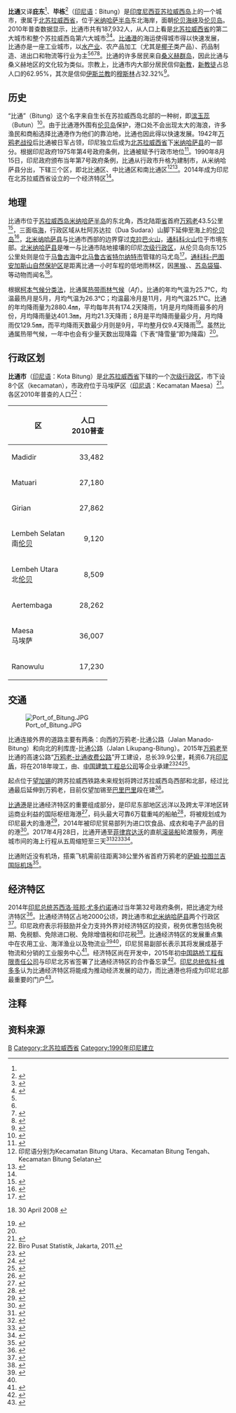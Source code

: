 {{Infobox settlement
| official_name           = 比通
| nickname                = 
| settlement_type         = [[印度尼西亚市县列表|市]]
| image                   = {{Photomontage
| photo1a = Bitung banner.jpg
| photo2a = Kota Bitung - panoramio.jpg
| photo2b = Patung Ikan Cakalang Bitung North Sulawesi.JPG
| 
| size = 300
| spacing = 1
| color = white
| border = 1
}}
| image_caption           = 从左上顺时针：[[比通港|比通港]]附近的船舶、[[鲣|鲣鱼]]雕像、港口区域的道路
| image_flag              =
| image_seal              = LOGO KOTA BITUNG SULAWESI UTARA.png
| image_shield            = 
| image_map               = Lokasi Sulawesi Utara Kota Bitung.svg
| mapsize                 =
| map_caption             = 
| pushpin_map             = Indonesia Sulawesi
| pushpin_label_position  =
| subdivision_type        = [[世界政区索引|国家]]
| subdivision_name        = [[印度尼西亚|印度尼西亚]]
| subdivision_type1       = [[印度尼西亚省份列表|省]]
| subdivision_name1       = [[北苏拉威西省|北苏拉威西省]]
| leader_title            = 市长
| leader_name             = Max Lomban
| leader_title2           = 副市长
| leader_name2            = Maurits Mantiri
| area_footnotes          = <ref name="www.kemendagri.go.id">{{cite web |url=http://www.kemendagri.go.id/media/documents/2015/02/25/l/a/lampiran_i.pdf |title=BUKU INDUK KODE DAN DATA WILAYAH ADMINISTRASI PEMERINTAHAN PER PROVINSI, KABUPATEN/KOTA DAN KECAMATAN SELURUH INDONESIA |website=www.kemendagri.go.id |publisher=MENTERI DALAM NEGERI REPUBLIK INDONESIA |access-date=2017-09-16 |quote= |archive-url=https://web.archive.org/web/20161119071719/http://www.kemendagri.go.id/media/documents/2015/02/25/l/a/lampiran_i.pdf |archive-date=2016-11-19 |dead-url=yes }}</ref>
| area_total_km2          = 302.89
| area_water_percent      = 
| population_as_of        = 2016
| population_footnotes    = <ref name = "bpssulut />
| population_total        = 208,995
| population_density_km2  = auto
| timezone1               = [[印度尼西亚时间|WITA]]
| utc_offset1             = +8
| timezone_DST            =
| utc_offset_DST          =
| coordinates             = {{coord|1|26|50|N|125|11|52|E|region:ID|display=inline,title}}
| area_code               = +62 438
| established_title       = 设市
| established_date        = 1990年8月15日
| elevation_m             =
| website                 = [http://www.bitungkota.go.id/ www.bitungkota.go.id]
| footnotes               =
}}

'''比通'''又译'''庇东'''<ref name="跨苏拉威西铁路"></ref>、'''毕栋'''<ref>{{cite web |url=http://www.guojiribao.com/shtml/gjrb/20120730/77276.shtml |title=万鸦老-毕栋高速路将达60公里 |last= |first= |date=2012-07-30 |website=www.guojiribao.com |publisher=国际日报 |access-date=2017-09-19 |quote= |archive-date=2017-09-20 |archive-url=https://web.archive.org/web/20170920141813/http://www.guojiribao.com/shtml/gjrb/20120730/77276.shtml |dead-url=no }}</ref>（[[印尼语|印尼语]]：Bitung）是[[印度尼西亚|印度尼西亚]][[苏拉威西岛|苏拉威西岛]]上的一个城市，隶属于[[北苏拉威西省|北苏拉威西省]]，位于[[米纳哈萨半岛|米纳哈萨半岛]]东北海岸，面朝[[伦贝海峡|伦贝海峡]]及[[伦贝岛|伦贝岛]]。2010年普查数据显示，比通市共有187,932人，从人口上看是[[北苏拉威西省|北苏拉威西省]]的第二大城市和整个苏拉威西岛第六大城市<ref name="bpssulut">{{cite web|title=Jumlah Penduduk menurut Kabupaten/Kota di Provinsi Sulawesi Utara 2000 - 2016|url=http://sulut.bps.go.id/linkTableDinamis/view/id/26|website=Badan Pusat Statistik Provinsi Sulawesi Utara|publisher=Statistics Indonesia|accessdate=2017-08-09|language=id|archive-date=2017-01-06|archive-url=https://web.archive.org/web/20170106091420/http://sulut.bps.go.id/LinkTableDinamis/view/id/26|dead-url=yes}}</ref><ref>{{cite web |url=http://www.citypopulation.de/Indonesia-CU.html |title=INDONESIA: Cities & Settlements |last= |first= |date=2017-04-22 |website=citypopulation.de |publisher= |access-date=2017-09-16 |quote= |archive-date=2011-03-01 |archive-url=https://web.archive.org/web/20110301102139/http://www.citypopulation.de/Indonesia-CU.html |dead-url=no }}</ref>。[[比通港|比通港]]的海运使得城市得以快速发展，比通亦是一座工业城市，以[[水产业|水产业]]、农产品加工（尤其是[[椰子|椰子]]类产品）、药品制造、进出口和物流等行业为主<ref name="比通特区-贸易部长"></ref><ref name="比通经济特区-行业"></ref><ref name="药品制造">{{cite web |url=http://economists-pick-research.hktdc.com/business-news/article/%E5%9B%BD%E9%99%85%E5%B8%82%E5%9C%BA%E7%AE%80%E8%AE%AF/%E5%8D%B0%E5%B0%BC%E6%9C%89%E6%84%8F%E8%97%89%E7%BB%8F%E6%B5%8E%E7%89%B9%E5%8C%BA%E8%AE%A1%E5%88%92%E5%8F%91%E5%B1%95%E6%97%85%E6%B8%B8%E5%9F%BA%E5%BB%BA/imn/sc/1/1X000000/1X0AAL45.htm |title=印尼有意藉经济特区计划发展旅游基建 |author=Geoff de Freitas |date=2017-07-06 |website=economists-pick-research.hktdc.com |publisher=经贸研究 |access-date=2017-09-19 |quote= |archive-date=2017-09-20 |archive-url=https://web.archive.org/web/20170920142518/http://economists-pick-research.hktdc.com/business-news/article/%E5%9B%BD%E9%99%85%E5%B8%82%E5%9C%BA%E7%AE%80%E8%AE%AF/%E5%8D%B0%E5%B0%BC%E6%9C%89%E6%84%8F%E8%97%89%E7%BB%8F%E6%B5%8E%E7%89%B9%E5%8C%BA%E8%AE%A1%E5%88%92%E5%8F%91%E5%B1%95%E6%97%85%E6%B8%B8%E5%9F%BA%E5%BB%BA/imn/sc/1/1X000000/1X0AAL45.htm |dead-url=no }}</ref><ref>{{cite web |url=http://www.guojiribao.com/shtml/gjrb/20170531/319824.shtml |title=推动“一带一路”建设 引进中企投资 |last= |first= |date=2017-05-31 |website=www.guojiribao.com |publisher=国际日报 |access-date=2017-09-19 |quote= |archive-date=2017-09-20 |archive-url=https://web.archive.org/web/20170920141709/http://www.guojiribao.com/shtml/gjrb/20170531/319824.shtml |dead-url=no }}</ref>。比通的许多居民来自[[桑义赫群岛|桑义赫群岛]]，因此比通与桑义赫地区的文化较为类似。宗教上，比通市内大部分居民信仰[[新教|新教]]，[[新教徒|新教徒]]占总人口的62.95%，其次是信仰[[伊斯兰教|伊斯兰教]]的[[穆斯林|穆斯林]]占32.32%<ref>{{Cite web |url=https://bitungkota.bps.go.id/index.php/publikasi/index?Publikasi%5BtahunJudul%5D=2016&Publikasi%5BkataKunci%5D=kota+bitung+dalam+angka&yt0=Tampilkan%2F |title=Biting Dalam Angka 2016" |accessdate=2020-09-12 |archive-date=2019-06-10 |archive-url=https://web.archive.org/web/20190610221424/https://bitungkota.bps.go.id/index.php/publikasi/index?Publikasi%5BtahunJudul%5D=2016&Publikasi%5BkataKunci%5D=kota+bitung+dalam+angka&yt0=Tampilkan%2F |dead-url=no }}</ref>。

==历史==

“比通”（Bitung）这个名字来自生长在苏拉威西岛北部的一种树，即[[滨玉蕊|滨玉蕊]]（Butun）<ref>{{cite web |url=http://dprd-bitungkota.go.id/profil/sejarah-kota-bitung/ |title=Sejarah Kota Bitung |last= |first= |date= |website=dprd-bitungkota.go.id |publisher=DPRD Kota Bitung |access-date=2017-09-17 |quote= |archive-url=https://web.archive.org/web/20170913235848/http://dprd-bitungkota.go.id/profil/sejarah-kota-bitung/ |archive-date=2017-09-13 |dead-url=yes }}</ref>。由于比通港外围有[[伦贝岛|伦贝岛]]保护，港口处不会出现太大的海浪，许多渔民和商船选择比通港作为他们的靠泊地，比通也因此得以快速发展。1942年[[万鸦老战役|万鸦老战役]]后比通被日军占领，印尼独立后成为[[北苏拉威西省|北苏拉威西省]]下[[米纳哈萨县|米纳哈萨县]]的一部分。根据印尼政府1975年第4号政府条例，比通被赋予行政市地位<ref>{{cite web |url=http://peraturan.go.id/inc/view/11e44c4e421a54b09b8a313231323532.html |title=PERATURAN PEMERINTAH REPUBLIK INDONESIA NOMOR 4 TAHUN 1975 |last= |first= |date=1975-02-21 |website=peraturan.go.id |publisher=SOEHARTO |access-date=2017-09-17 |quote= |archive-url=https://web.archive.org/web/20170923194115/http://peraturan.go.id/inc/view/11e44c4e421a54b09b8a313231323532.html |archive-date=2017-09-23 |dead-url=yes }}</ref>。1990年8月15日，印尼政府颁布当年第7号政府条例，比通从行政市升格为建制市，从米纳哈萨县分出，下辖三个区，即北比通区、中比通区和南比通区<ref group="注">印尼语分别为Kecamatan Bitung Utara、Kecamatan Bitung Tengah、Kecamatan Bitung Selatan</ref><ref>{{cite web |url=http://www.hukumonline.com/pusatdata/downloadfile/lt4c3d7eb5a25c1/parent/19964 |title=UNDANG-UNDANG REPUBLIK INDONESIA NOMOR 7 TAHUN 1990 |last= |first= |date=1990-08-15 |website=www.hukumonline.com |publisher=SOEHARTO |access-date=2017-09-17 |quote= |archive-date=2017-09-18 |archive-url=https://web.archive.org/web/20170918021850/http://www.hukumonline.com/pusatdata/downloadfile/lt4c3d7eb5a25c1/parent/19964 |dead-url=no }}</ref>。2014年成为印尼在北苏拉威西省设立的一个经济特区<ref name="鹰航发展比通特区"></ref>。

==地理==

{{multiple image|align=left|direction=vertical|width=180
|image1=Tangkoko National Park, North Sulawesi, Indonesia.jpg|caption1=从海上拍摄的[[通科科火山|通科科火山]]
|image2=Tarsius tarsier Tandurusa zoo.JPG|caption2=比通的{{le|幽灵眼鏡猴|Spectral tarsier}}
}}

比通市位于[[苏拉威西岛|苏拉威西岛]][[米纳哈萨半岛|米纳哈萨半岛]]的东北角，西北陆距[[北苏拉威西省|省]]首府[[万鸦老|万鸦老]]43.5公里<ref>{{Google maps|url=https://www.google.ie/maps/dir/%E5%8D%B0%E5%BA%A6%E5%B0%BC%E8%A5%BF%E4%BA%9A%E5%8C%97%E8%8B%8F%E6%8B%89%E5%A8%81%E8%A5%BF%E7%9C%81%E6%AF%94%E9%80%9A/%E4%B8%87%E9%B8%A6%E8%80%81,+%E5%8C%97%E8%8B%8F%E6%8B%89%E5%A8%81%E8%A5%BF%E7%9C%81,+%E5%8D%B0%E5%BA%A6%E5%B0%BC%E8%A5%BF%E4%BA%9A/@1.4609772,124.9134503,12z/am=t/data=!4m13!4m12!1m5!1m1!1s0x3287009a44b7629b:0x3030bfbcaf77270!2m2!1d125.1216524!2d1.4403744!1m5!1m1!1s0x32879ef9ffb30fd3:0x3030bfbcaf77280!2m2!1d124.8420794!2d1.4748305 |title=比通至万鸦老 |accessdate=2017-09-17}}</ref>，三面临[[马鲁古海|海]]，行政区域从杜阿苏达拉（Dua Sudara）山脚下延伸至海上的[[伦贝岛|伦贝岛]]<ref>{{cite web |url=http://www.indonesia.travel/zh-cn/destination/area/bitung |title=比通 |last= |first= |date= |website=www.indonesia.travel |publisher=印度尼西亚共和国旅游部 |access-date=2017-09-17 |quote= |archive-date=2017-09-18 |archive-url=https://web.archive.org/web/20170918021631/http://www.indonesia.travel/zh-cn/destination/area/bitung |dead-url=no }}</ref>，[[北米纳哈萨县|北米纳哈萨县]]与比通市西部的边界穿过[[克拉巴火山|克拉巴火山]]，[[通科科火山|通科科火山]]位于市境东部。[[北米纳哈萨县|北米纳哈萨县]]是唯一与比通市陆地接壤的印尼[[行政区划|次级行政区]]，从伦贝岛向东125公里处则是位于[[马鲁古海|马鲁古海]]中[[北马鲁古省|北马鲁古省]][[特尔纳特市|特尔纳特市]]管辖的马尤岛<ref>{{Google maps|url=https://www.google.ie/maps/place/%E5%8D%B0%E5%BA%A6%E5%B0%BC%E8%A5%BF%E4%BA%9A%E5%8C%97%E8%8B%8F%E6%8B%89%E5%A8%81%E8%A5%BF%E7%9C%81%E6%AF%94%E9%80%9A/@1.4343626,125.4806986,10z/data=!4m5!3m4!1s0x3287009a44b7629b:0x3030bfbcaf77270!8m2!3d1.4403744!4d125.1216524 |title=谷歌地图中的比通市 |accessdate=2017-09-17}}</ref>。[[通科科-巴图安加斯山自然保护区|通科科-巴图安加斯山自然保护区]]是距离比通一小时车程的低地雨林区，因[[黑猴|黑猴]]、{{le|幽灵眼鏡猴|Spectral tarsier}}、[[苏岛袋猫|苏岛袋猫]]、{{le|苏岛纹袋貂|Strigocuscus}}等动物而闻名<ref name="Kompas">{{cite web |url=http://nasional.kompas.com/read/2008/04/30/01515048/aset.sejarah.alam.dunia.dan.rumah.satwa.sulawesi |title=Aset Sejarah Alam Dunia dan Rumah Satwa Sulawesi |last= |first= |date=2008-04-30 |website=nasional.kompas.com |publisher=PT. Kompas Cyber Media |access-date=2017-09-17 |quote= |archive-date=2017-09-23 |archive-url=https://web.archive.org/web/20170923051237/http://nasional.kompas.com/read/2008/04/30/01515048/aset.sejarah.alam.dunia.dan.rumah.satwa.sulawesi |dead-url=no }}30 April 2008 {{id}}</ref>。

根据[[柯本气候分类法|柯本气候分类法]]，比通属[[热带雨林气候|热带雨林气候]]（''Af''）。比通的年均气温为25.7℃，均温最热月是5月，月均气温为26.3℃；均温最冷月是11月，月均气温25.1℃。比通的年均降雨量为2880.4㎜，平均每年共有174.2天降雨，1月是月均降雨最多的月份，月均降雨量达401.3㎜，月均21.3天降雨；8月是平均降雨量最少月，月均降雨仅129.5㎜，而平均降雨天数最少月则是9月，平均整月仅9.4天降雨<ref>{{cite web |url=http://www.weatherbase.com/weather/weather-summary.php3?s=602266&cityname=Bitung%2C+North+Sulawesi%2C+Indonesia&units= |title=BITUNG, INDONESIA - CLIMATE SUMMARY |last= |first= |date= |website= |publisher=Weatherbase |access-date=2017-09-17 |quote= |archive-date=2019-06-05 |archive-url=https://web.archive.org/web/20190605095821/http://www.weatherbase.com/weather/weather-summary.php3?s=602266&cityname=Bitung%2C+North+Sulawesi%2C+Indonesia&units= |dead-url=no }}</ref>。虽然比通属热带气候，一年中也会有少量天数出现降霜（下表“降雪量”即为降霜）<ref name="weatherbase"></ref>。

{{Weather box
|width=auto
|metric first=y
|single line=y 
|collapsed = 
| location     = [[印度尼西亚|印度尼西亚]][[苏拉威西岛|苏拉威西岛]][[北苏拉威西省|北苏拉威西省]]比通

| Jan mean C  =25.8
| Feb mean C  =25.5
| Mar mean C  =26
| Apr mean C  =26
| May mean C  =26.3
| Jun mean C  =26
| Jul mean C  =25.7
| Aug mean C  =25.8
| Sep mean C  =25.3
| Oct mean C  =25.3
| Nov mean C  =25.1
| Dec mean C  =25.4
| year mean C =25.7

| Jan rain mm  =400.2
| Feb rain mm  =347.7
| Mar rain mm  =295.2
| Apr rain mm  =241.1
| May rain mm  =215.7
| Jun rain mm  =204.2
| Jul rain mm  =142
| Aug rain mm  =129.9
| Sep rain mm  =140.2
| Oct rain mm  =163.6
| Nov rain mm  =262.4
| Dec rain mm  =339.2
| year rain mm =2881.4

| Jan snow mm  =0.1
| Feb snow mm  =0.1
| Mar snow mm  =0.1
| Apr snow mm  =0.1
| May snow mm  =0.1
| Jun snow mm  =-
| Jul snow mm  =-
| Aug snow mm  =-
| Sep snow mm  =-
| Oct snow mm  =0.1
| Nov snow mm  =0.1
| Dec snow mm  =0.1
| year snow mm =0.8

| Jan humidity    =86.2
| Feb humidity    =86.4
| Mar humidity    =84.9
| Apr humidity    =84.7
| May humidity    =83.3
| Jun humidity    =82.2
| Jul humidity    =77.6
| Aug humidity    =75.7
| Sep humidity    =75
| Oct humidity    =79
| Nov humidity    =83.1
| Dec humidity    =85.2
| year humidity   =81.9

| Jan rain days  =21.3
| Feb rain days  =18.5
| Mar rain days  =15.9
| Apr rain days  =13.5
| May rain days  =14.8
| Jun rain days  =14.8
| Jul rain days  =10.8
| Aug rain days  =10.5
| Sep rain days  =9.4
| Oct rain days  =11.1
| Nov rain days  =14.5
| Dec rain days  =19.1
| year rain days =174.2

| Jand sun  =12.4
| Febd sun  =12.4
| Mard sun  =12.5
| Aprd sun  =12.5
| Mayd sun  =12.6
| Jund sun  =12.6
| Juld sun  =12.6
| Augd sun  =12.5
| Sepd sun  =12.5
| Octd sun  =12.4
| Novd sun  =12.4
| Decd sun  =12.4
| yeard sun =12.5

| Jan percentsun  =49
| Feb percentsun  =50.7
| Mar percentsun  =51.6
| Apr percentsun  =54.6
| May percentsun  =51.7
| Jun percentsun  =43.9
| Jul percentsun  =45.4
| Aug percentsun  =47.5
| Sep percentsun  =51.3
| Oct percentsun  =52.7
| Nov percentsun  =56.4
| Dec percentsun  =49.8
| year percentsun =50.4

| source = Weatherbase<ref name="weatherbase">{{cite web |url=http://www.weatherbase.com/weather/weatherall.php3?s=602266&cityname=Bitung%2C+North+Sulawesi%2C+Indonesia&units= |title=BITUNG, INDONESIA - MONTHLY ALL DATA |publisher=Weatherbase |access-date=2017-09-17 |archive-date=2019-06-07 |archive-url=https://web.archive.org/web/20190607212141/http://www.weatherbase.com/weather/weatherall.php3?s=602266&cityname=Bitung%2C+North+Sulawesi%2C+Indonesia&units= |dead-url=no }}</ref>
}}

==行政区划==
'''比通市'''（[[印尼语|印尼语]]：Kota Bitung）是[[北苏拉威西省|北苏拉威西省]]下辖的一个[[行政区划|次级行政区]]，市下设8个区（kecamatan），市政府位于马埃萨区（[[印尼语|印尼语]]：Kecamatan Maesa）<ref>{{cite map |publisher=DesignMap |title=Peta Administrasi Kota Bitung Provinsi Sulawesi Utara |trans_title=北苏拉威西省比通市行政区划图 |map= |mapurl= |date= |year=2013 |url=https://petatematikindo.files.wordpress.com/2015/02/administrasi-kota-bitung-a1.jpg |scale=1:50,000 |series= |version= |cartography= |page= |pages= |section= |inset= |edition= |location= |language=id |format= |isbn= |id= |ref= |accessdate= |archiveurl=https://web.archive.org/web/20170920143011/https://petatematikindo.files.wordpress.com/2015/02/administrasi-kota-bitung-a1.jpg |archivedate=2017-09-20 |dead-url=no }}</ref>。各区2010年普查的人口<ref>Biro Pusat Statistik, Jakarta, 2011.</ref>：

{| class="sortable wikitable"
|-
! 区 || 人口<br>2010普查
|-
| Madidir ||align="right"|33,482
|-
| Matuari ||align="right"|27,180
|-
| Girian ||align="right"|27,862
|-
| Lembeh Selatan<br>南[[伦贝岛|伦贝]] ||align="right"|9,120
|-
| Lembeh Utara<br>北[[伦贝岛|伦贝]] ||align="right"|8,509
|-
| Aertembaga ||align="right"|28,262
|-
| Maesa<br>马埃萨 ||align="right"|36,007
|-
| Ranowulu ||align="right"|17,230
|}

==交通==

[[File:Port_of_Bitung.JPG|thumb]]

比通连接外界的道路主要有两条：向西的万鸦老-比通公路（Jalan Manado-Bitung）和向北的利库庞-比通公路（Jalan Likupang-Bitung）。2015年[[万鸦老|万鸦老]]至比通的高速公路“[[万鸦老-比通收费公路|万鸦老-比通收费公路]]”开工建设，总长39.9公里，耗资6.7兆[[印尼盾|印尼盾]]，将在2018年竣工，由{{link-id|印尼国营公路服务公司|Jasa Marga (perusahaan)}}、[[中国建筑工程总公司|中国建筑工程总公司]]等企业承建<ref>{{cite web |url=http://www.shangbaoindonesia.com/indonesia-finance/jasa-marga%E6%8A%95%E8%B5%845%E5%85%86%E7%9B%BE%E5%85%B4%E5%BB%BA%E4%B8%87%E9%B8%A6%E4%BD%AC%E8%87%B3%E6%AF%94%E9%80%9A%E9%AB%98%E9%80%9F%E5%85%AC%E8%B7%AF.html |title=Jasa Marga投资5兆盾 兴建万鸦佬至比通高速公路 |last= |first= |date=2016-08-19 |website=www.shangbaoindonesia.com |publisher=印度尼西亚商报 |access-date=2017-09-19 |quote= |archive-url=https://web.archive.org/web/20170920213705/http://www.shangbaoindonesia.com/indonesia-finance/jasa-marga%E6%8A%95%E8%B5%845%E5%85%86%E7%9B%BE%E5%85%B4%E5%BB%BA%E4%B8%87%E9%B8%A6%E4%BD%AC%E8%87%B3%E6%AF%94%E9%80%9A%E9%AB%98%E9%80%9F%E5%85%AC%E8%B7%AF.html |archive-date=2017-09-20 |dead-url=yes }}</ref><ref>{{cite web |url=http://www.sasac.gov.cn/n2588025/n2588124/c3807893/content.html |title=中国建筑中标印尼万鸦老-比通高速公路项目 |last= |first= |date=2015-10-15 |website=国务院国有资产监督管理委会 |publisher=中国建筑工程总公司 |access-date=2017-09-19 |quote= |archive-url=https://web.archive.org/web/20170920142759/http://www.sasac.gov.cn/n2588025/n2588124/c3807893/content.html |archive-date=2017-09-20 |dead-url=yes }}</ref><ref>{{cite news|last1=Sugianto|first1=Danang|title=Proyek Jalan Tol Manado-Bitung Habiskan Dana Hingga Rp 6,7 T|url=https://finance.detik.com/berita-ekonomi-bisnis/3488934/proyek-jalan-tol-manado-bitung-habiskan-dana-hingga-rp-67-t|accessdate=2017-08-09|agency=Detik|date=2017-05-02|language=id|archive-url=https://web.archive.org/web/20170809132142/https://finance.detik.com/berita-ekonomi-bisnis/3488934/proyek-jalan-tol-manado-bitung-habiskan-dana-hingga-rp-67-t|archive-date=2017-08-09|dead-url=yes}}</ref>。

起点位于[[望加锡|望加锡]]的跨苏拉威西铁路未来规划将跨过苏拉威西岛西部和北部，经过比通最后延伸到万鸦老，目前仅望加锡至[[巴里巴里|巴里巴里]]段在建<ref name="跨苏拉威西铁路">{{cite web |url=http://www.shangbaoindonesia.com/indonesia-berita/%E4%BD%90%E7%A7%91%E5%A8%81%E6%80%BB%E7%BB%9F%E8%AE%BF%E9%97%AE%E5%8D%97%E8%8B%8F%E7%9C%81%E8%A7%86%E5%AF%9F%E8%B7%A8%E8%8B%8F%E6%8B%89%E5%A8%81%E8%A5%BF%E9%93%81%E8%B7%AF%E5%B7%A5%E7%A8%8B%E8%BF%9B.html |title=佐科威总统访问南苏省 视察跨苏拉威西铁路工程进度 |publisher=印度尼西亚商报 |date=2015-11-25 |accessdate=2017-09-19 |archive-url=https://web.archive.org/web/20170805100936/http://www.shangbaoindonesia.com/indonesia-berita/%E4%BD%90%E7%A7%91%E5%A8%81%E6%80%BB%E7%BB%9F%E8%AE%BF%E9%97%AE%E5%8D%97%E8%8B%8F%E7%9C%81%E8%A7%86%E5%AF%9F%E8%B7%A8%E8%8B%8F%E6%8B%89%E5%A8%81%E8%A5%BF%E9%93%81%E8%B7%AF%E5%B7%A5%E7%A8%8B%E8%BF%9B.html |archive-date=2017-08-05 |dead-url=yes }}</ref>。

[[比通港|比通港]]是比通经济特区的重要组成部分，是印尼东部地区远洋以及跨太平洋地区转运商业利益的国际枢纽海港<ref>{{cite web |url=http://haobaodaily.co.id/news/read/2016/02/26/104673/#.WcBk2MiGPic |title=经济统筹部长：比通将成为东部　进出口活动门户 |last= |first= |date=2016-02-26 |website=haobaodaily.co.id |publisher=好报 |access-date=2017-09-19 |quote= |archive-date=2019-06-03 |archive-url=https://web.archive.org/web/20190603182148/http://haobaodaily.co.id/news/read/2016/02/26/104673/#.WcBk2MiGPic |dead-url=yes }}</ref>，码头最大可靠6万载重吨的船舶<ref>{{cite web |url=http://article.bridgat.com/guide/trans/port/BITUNG.html |title=BITUNG 比通港口介绍 |last= |first= |date= |website=The Bridgat.com |publisher=Bridgat |access-date=2017-09-14 |quote= |archive-date=2017-09-14 |archive-url=https://web.archive.org/web/20170914125115/http://article.bridgat.com/guide/trans/port/BITUNG.html |dead-url=no }}</ref>，将被规划成为印尼最大的渔港<ref>{{cite web |url=http://news-com.cn/asean/indonesia/a/201202/176147.shtml |title=比通港口将规划成为印尼最大渔港 |last= |first= |date=2012-02-17 |website=新文网 |publisher=印尼星洲日报 |access-date=2017-09-14 |quote= }}{{Dead link|date=2020年4月 |bot=InternetArchiveBot |fix-attempted=yes }}</ref>，2014年被印尼贸易部列为进口饮食品、成衣和电子产品的目的港<ref>{{cite web |url=http://www.shangbaoindonesia.com/indonesia-berita/%E6%AF%94%E9%80%9A%E6%B5%B7%E6%B8%AF%E5%92%8Ccikarang%E9%99%86%E6%B8%AF-%E6%94%B9%E4%B8%BA%E8%BF%9B%E5%8F%A3%E7%89%B9%E5%AE%9A%E4%BA%A7%E5%93%81%E7%9B%AE%E7%9A%84%E6%B8%AF.html |title=比通海港和Cikarang陆港改为进口特定产品目的港 |last= |first= |date=2017-04-24 |website=www.shangbaoindonesia.com |publisher=印度尼西亚商报 |access-date=2017-09-14 |quote= |archive-url=https://web.archive.org/web/20170914125209/http://www.shangbaoindonesia.com/indonesia-berita/%E6%AF%94%E9%80%9A%E6%B5%B7%E6%B8%AF%E5%92%8Ccikarang%E9%99%86%E6%B8%AF-%E6%94%B9%E4%B8%BA%E8%BF%9B%E5%8F%A3%E7%89%B9%E5%AE%9A%E4%BA%A7%E5%93%81%E7%9B%AE%E7%9A%84%E6%B8%AF.html |archive-date=2017-09-14 |dead-url=yes }}</ref>。2017年4月28日，比通开通至[[菲律宾|菲律宾]][[达沃|达沃]]的直航[[滚装船|滚装船]]轮渡服务，两座城市间的海上行程从五周缩短至三天<ref>{{cite web |url=http://jakartaglobe.id/news/jokowi-duterte-open-new-shipping-line-between-davao-city-and-bitung |title=Jokowi, Duterte Open New Shipping Line Between Davao City and Bitung |last= |first= |date= |website=jakartaglobe.id |publisher=Jakartaglobe |access-date=2017-09-19 |quote= |archive-date=2017-10-15 |archive-url=https://web.archive.org/web/20171015045017/http://jakartaglobe.id/news/jokowi-duterte-open-new-shipping-line-between-davao-city-and-bitung |dead-url=no }}</ref><ref>{{cite web |url=https://www.rappler.com/business/158396-philippines-indonesia-new-shipping-route |title=Soon: Shorter shipping route between PH, Indonesia |author=Carmela Fonbuena |date=2017-01-15 |website=www.rappler.com |publisher= |access-date=2017-09-19 |quote= |archive-date=2017-02-02 |archive-url=https://web.archive.org/web/20170202125825/http://www.rappler.com/business/158396-philippines-indonesia-new-shipping-route |dead-url=no }}</ref><ref>{{cite web |url=http://ekonomi.kompas.com/read/2017/04/28/215206626/sah.kapal.ro-ro.davao-bitung.mulai.beroperasi.30.april |title=Sah, Kapal Ro-Ro Davao-Bitung Mulai Beroperasi 30 April |last= |first= |date=2017-04-28 |website=ekonomi.kompas.com |publisher=Kompas |access-date=2017-09-19 |quote= |archive-date=2017-09-19 |archive-url=https://web.archive.org/web/20170919011056/http://ekonomi.kompas.com/read/2017/04/28/215206626/sah.kapal.ro-ro.davao-bitung.mulai.beroperasi.30.april |dead-url=no }}</ref><ref>{{cite web |url=http://www.mindanews.com/top-stories/2017/04/davao-gensan-bitung-roro-route-to-decongest-ports-in-manila/ |title=Davao-GenSan-Bitung RORO route to decongest ports in Manila |last= |first= |date=2017-04-28 |website=www.mindanews.com |publisher=Mindanews |access-date=2017-09-19 |quote= |archive-date=2017-09-04 |archive-url=https://web.archive.org/web/20170904210056/http://www.mindanews.com/top-stories/2017/04/davao-gensan-bitung-roro-route-to-decongest-ports-in-manila/ |dead-url=no }}</ref>。

比通附近没有机场，搭乘飞机需前往距离38公里外省首府万鸦老的[[萨姆·拉图兰吉国际机场|萨姆·拉图兰吉国际机场]]<ref>{{Google maps|url=https://www.google.ie/maps/dir/%E6%AF%94%E9%80%9A+%E5%8D%B0%E5%BA%A6%E5%B0%BC%E8%A5%BF%E4%BA%9A%E5%8C%97%E8%8B%8F%E6%8B%89%E5%A8%81%E8%A5%BF%E7%9C%81%E6%AF%94%E9%80%9A/Sam+Ratulangi+International+Airport,+Jl.+Bandara+Sam+Ratulangi,+Lapangan,+Mapanget,+Manado+City,+North+Sulawesi,+%E5%8D%B0%E5%BA%A6%E5%B0%BC%E8%A5%BF%E4%BA%9A/@1.4689253,124.9407521,12z/data=!3m1!4b1!4m13!4m12!1m5!1m1!1s0x3287009a44b7629b:0x3030bfbcaf77270!2m2!1d125.1216524!2d1.4403744!1m5!1m1!1s0x3287a11a115f8761:0x89e46facc8e4f969!2m2!1d124.9220616!2d1.5414693 |title=比通至万鸦老机场 |accessdate=2017-09-19}}</ref>。

==经济特区==

2014年[[印尼总统|印尼总统]][[苏西洛·班邦·尤多约诺|苏西洛·班邦·尤多约诺]]通过当年第32号政府条例，把比通定为经济特区<ref name="鹰航发展比通特区">{{cite web |url=http://www.shangbaoindonesia.com/indonesia-berita/%E9%B9%B0%E8%88%AA%E5%85%AC%E5%8F%B8%E5%A4%A7%E5%8A%9B%E6%94%AF%E6%8C%81-%E6%AF%94%E9%80%9A%E7%BB%8F%E6%B5%8E%E7%89%B9%E5%8C%BA%E5%8F%91%E5%B1%95.html |title=鹰航公司大力支持 比通经济特区发展 |last= |first= |date=2014-09-25 |website=www.shangbaoindonesia.com |publisher=印度尼西亚商报 |access-date=2017-09-19 |quote= |archive-url=https://web.archive.org/web/20170921001238/http://www.shangbaoindonesia.com/indonesia-berita/%E9%B9%B0%E8%88%AA%E5%85%AC%E5%8F%B8%E5%A4%A7%E5%8A%9B%E6%94%AF%E6%8C%81-%E6%AF%94%E9%80%9A%E7%BB%8F%E6%B5%8E%E7%89%B9%E5%8C%BA%E5%8F%91%E5%B1%95.html |archive-date=2017-09-21 |dead-url=yes }}</ref>。比通经济特区占地2000公顷，跨比通市和[[北米纳哈萨县|北米纳哈萨县]]两个行政区<ref>{{cite web |url=http://www.guojiribao.com/shtml/gjrb/20161122/295008.shtml |title=比通经济特区占地2000公顷 |last= |first= |date=2016-11-22 |website=www.guojiribao.com |publisher=国际日报 |access-date=2017-09-19 |quote= |archive-date=2017-09-21 |archive-url=https://web.archive.org/web/20170921001303/http://www.guojiribao.com/shtml/gjrb/20161122/295008.shtml |dead-url=no }}</ref>。印尼政府表示将鼓励并全力支持外界对经济特区的投资，税务优惠包括免税期、免税额、免除进口税、免除增值税和印花税<ref>{{cite web |url=http://www.chinanews.com/gj/2015/08-05/7450123.shtml |title=印尼设8个经济特区并将予投资优惠 |last=顾 |first=时宏 |date=201508-05 |website=www.chinanews.com |publisher=中国新闻网 |access-date=2017-09-17 |quote= |archive-date=2017-09-21 |archive-url=https://web.archive.org/web/20170921001302/http://www.chinanews.com/gj/2015/08-05/7450123.shtml |dead-url=no }}</ref>。比通经济特区的发展重点集中在农用工业、海洋渔业以及物流业<ref name="比通经济特区-行业">{{cite web |url=http://intl.ce.cn/specials/zxgjzh/201408/14/t20140814_3354478.shtml |title=印尼将在东部地区新建5个经济特区 |last=李 |first=国章 |date=2014-08-14 |website=intl.ce.cn |publisher=中国经济网 |access-date=2017-09-17 |quote= |archive-date=2017-09-21 |archive-url=https://web.archive.org/web/20170921001555/http://intl.ce.cn/specials/zxgjzh/201408/14/t20140814_3354478.shtml |dead-url=no }}</ref><ref name="药品制造"></ref>，印尼贸易副部长表示其将发展成基于物流和分销的工业服务中心<ref name="比通特区-贸易部长">{{cite web |url=http://www.shangbaoindonesia.com/indonesia-berita/%E8%B4%B8%E6%98%93%E5%89%AF%E9%83%A8%E9%95%BF%E7%A7%B0%E6%AF%94%E9%80%9A%E7%BB%8F%E6%B5%8E%E7%89%B9%E5%8C%BA-%E9%A1%BB%E5%8F%91%E5%B1%95%E6%88%90%E7%89%A9%E6%B5%81%E5%92%8C%E5%88%86%E9%94%80%E4%B8%AD.html |title=贸易副部长称比通经济特区 须发展成物流和分销中心 |last= |first= |date=2014-09-08 |website=www.shangbaoindonesia.com |publisher=印度尼西亚商报 |access-date=2017-09-19 |quote= }}{{Dead link|date=2019年4月 |bot=InternetArchiveBot |fix-attempted=yes }}</ref>。经济特区尚在开发中，2015年初[[路桥建设|中国路桥工程有限责任公司]]与印尼北苏省签署了比通经济特区的合作备忘录<ref>{{cite web |url=http://www.crbc.com/site/crbc/gsxw/info/2015/2565.html |title=公司与印尼北苏省签署比通经济特区合作备忘录 |last= |first= |date=2015-01-27 |website=www.crbc.com |publisher=中国路桥工程有限责任公司市场开发部 |access-date=2017-09-17 |quote= |archive-url=https://web.archive.org/web/20150206074745/http://crbc.com/site/crbc/gsxw/info/2015/2565.html |archive-date=2015-02-06 |dead-url=yes }}</ref>。[[印度尼西亚总统|印尼总统]][[佐科·维多多|佐科·维多多]]认为比通经济特区将能成为推动经济发展的动力，而比通港也将成为印尼北部最重要的门户<ref>{{cite web |url=http://www.guojiribao.com/shtml/gjrb/20170216/305675.shtml |title=比通成为北苏经济特区 |last= |first= |date=2017-02-16 |website=www.guojiribao.com |publisher=国际日报 |access-date=2017-09-19 |quote= |archive-date=2017-09-21 |archive-url=https://web.archive.org/web/20170921045521/http://www.guojiribao.com/shtml/gjrb/20170216/305675.shtml |dead-url=no }}</ref>。

==注释==
<references group="注" />

==资料来源==
{{Reflist|2}}

{{北苏拉威西省行政区划}}
{{苏拉威西最大城市}}
{{印度尼西亚经济特区}}

[[Category:印尼城市|B]]
[[Category:北苏拉威西省|Category:北苏拉威西省]]
[[Category:1990年印尼建立|Category:1990年印尼建立]]